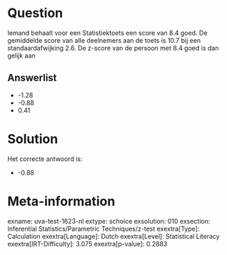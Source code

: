 Question
========

Iemand behaalt voor een Statistiektoets een score van 8.4 goed. De
gemiddelde score van alle deelnemers aan de toets is 10.7 bij een
standaardafwijking 2.6. De z-score van de persoon met 8.4 goed is dan
gelijk aan

Answerlist
----------

* -1.28
* -0.88
* 0.41

Solution
========

Het correcte antwoord is: 

* -0.88

Meta-information
================
exname: uva-test-1623-nl
extype: schoice
exsolution: 010
exsection: Inferential Statistics/Parametric Techniques/z-test
exextra[Type]: Calculation
exextra[Language]: Dutch
exextra[Level]: Statistical Literacy
exextra[IRT-Difficulty]: 3.075
exextra[p-value]: 0.2883
